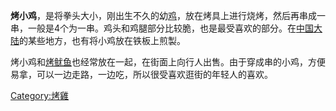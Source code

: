 '''烤小鸡'''，是将拳头大小，刚出生不久的幼[[鸡|鸡]]，放在烤具上进行烧烤，然后再串成一串，一般是4个为一串。鸡头和鸡腿部分比较脆，也是最受喜欢的部分。在[[中国大陆|中国大陆]]的某些地方，也有将小鸡放在铁板上煎製。

烤小鸡和[[烤鱿鱼|烤鱿鱼]]也经常放在一起，在街面上向行人出售。由于穿成串的小鸡，方便易拿，可以一边走路，一边吃，所以很受喜欢逛街的年轻人的喜欢。

[[Category:烤雞|Category:烤雞]]